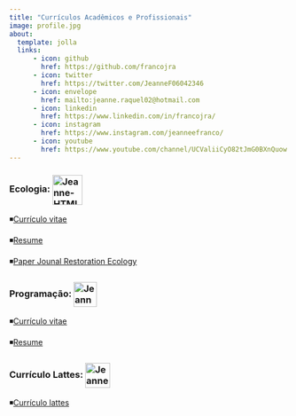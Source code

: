 ---
title: "Currículos Acadêmicos e Profissionais"
image: profile.jpg
about:
  template: jolla
  links:
      - icon: github
        href: https://github.com/francojra
      - icon: twitter
        href: https://twitter.com/JeanneF06042346
      - icon: envelope
        href: mailto:jeanne.raquel02@hotmail.com
      - icon: linkedin
        href: https://www.linkedin.com/in/francojra/
      - icon: instagram
        href: https://www.instagram.com/jeanneefranco/
      - icon: youtube
        href: https://www.youtube.com/channel/UCValiiCyO82tJmG0BXnQuow
---

<html>

<body>

<div style="text-align:left">

<p>

<h3>

Ecologia: <img src="https://img.icons8.com/sf-regular/512/forest.png" alt="Jeanne-HTML" align="center" height="54" width="54"/>

</p>

</h3>

</div>

</body>

</html>

::: {style="text-align:left"}
◾️[Currículo vitae](curriculum_vitae_jeanne_franco_pt.pdf)

◾️[Resume](curriculum_vitae_jeanne_franco_en.pdf)

◾️[Paper Jounal Restoration Ecology](paper_Jeanne_Gustavo_Gislene.pdf)
:::

<html>

<body>

<div style="text-align:left">

<p>

<h3>

Programação: <img src="https://img.icons8.com/ios-filled/512/monitor.png" alt="Jeanne-HTML" align="center" height="45" width="42"/>

</p>

</h3>

</div>

</body>

</html>

::: {style="text-align:left"}
◾️[Currículo vitae](resume_jeanne_franco_pt.pdf)

◾️[Resume](resume_jeanne_franco_en.pdf)
:::

<html>

<body>

<div style="text-align:left">

<p>

<h3>

Currículo Lattes: <img src="https://img.icons8.com/ios-filled/512/student-female.png" alt="Jeanne-HTML" align="center" height="45" width="45"/>

</p>

</h3>

</div>

</body>

</html>

::: {style="text-align:left"}
◾️[Currículo lattes](http://buscatextual.cnpq.br/buscatextual/visualizacv.do?id=K4354736H7&tokenCaptchar=03AD1IbLAgLqHZa93ESpzQiAcU6HKy8efrio2hG-a4YK4rRcWnv6-Ua6PojAImdqkJzRV9hlUwNUb-cCKRD4ijgBnLtsayfoUPqvB5Bs1y7BIN7HdDtHSJGBKygdvK2haVvVOfEbY7TRsN8lcthMn4BFpIZzaV0jfgW0YrjTduQjXM9_re6H9tPr5aG840HbKDW6gDkWtncvjI9waZVIEl-7XPVnenmg2HmcUqCkxA_9zwm7dpgwWH9dbQIBu2m8Qs5tAz6KjP8JeIOMWsZTt_WZETDut50jOIcouwiQq8bZZsDk7xmbbUt05Kkxj1-tUS4RpEbstfhApHf7xWUA5k3jsnljQrOBMks3paWEzQW5vv4Nx7YoedCZ7gV3hdasU3HEcL6_HrkKJa1SXyK0PRVqlGcwV_1CPZbRG4p8dYmKXeWX6y1vtA-iBQ4iQZ2bfN2nHZo3LjIB9nTv9OV-7JuxvxJk6ixRegg0JPswCNPkdgkPuoNX6d3dRZ9XHfxYBushb2Z3BhhI8hhpz21dISFciPRMuCRiCdZw)
:::
